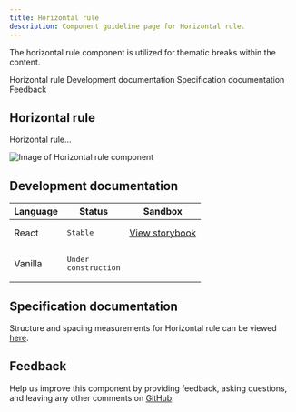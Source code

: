 ```yaml
---
title: Horizontal rule
description: Component guideline page for Horizontal rule.
---
```


<PageDescription>

The horizontal rule component is utilized for thematic breaks within the content.

</PageDescription>

<AnchorLinks>

<AnchorLink>Horizontal rule</AnchorLink>
<AnchorLink>Development documentation</AnchorLink>
<AnchorLink>Specification documentation</AnchorLink>
<AnchorLink>Feedback</AnchorLink>

</AnchorLinks>

## Horizontal rule
Horizontal rule...

![Image of Horizontal rule component](../../images/component/Cardgroup/)


## Development documentation

| Language      | Status        | Sandbox                                                                              |
| ------------- | -----------   | ------------------------------------------------------------------------             |
| React         | <div><span class="bx--tag bx--tag--green"><pre>Stable</pre></span></div>        | [View storybook](https://ibmdotcom-react.mybluemix.net/?path=/story/components-horizontalrule--default)     |
| Vanilla       | <div><span class="bx--tag bx--tag--cool-gray"><pre>Under construction</pre></span></div>  |

## Specification documentation

Structure and spacing measurements for Horizontal rule can be viewed [here]().

## Feedback

Help us improve this component by providing feedback, asking questions, and leaving any other comments on [GitHub]().

